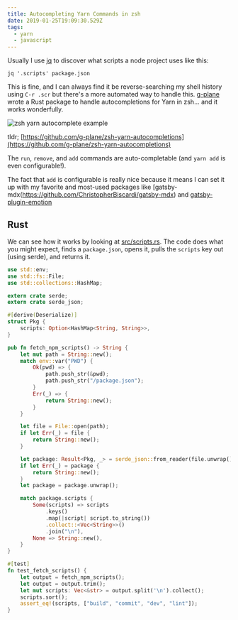 ```yaml
---
title: Autocompleting Yarn Commands in zsh
date: 2019-01-25T19:09:30.529Z
tags:
  - yarn
  - javascript
---
```

Usually I use [jq](https://stedolan.github.io/jq/) to discover what scripts a node project uses like this:

```shell
jq '.scripts' package.json
```

This is fine, and I can always find it be reverse-searching my shell history using `C-r .scr` but there's a more automated way to handle this. [g-plane](https://gplane.win/) wrote a Rust package to handle autocompletions for Yarn in zsh... and it works wonderfully.

![zsh yarn autocomplete example](/img/zsh-yarn-autocompletions.gif "zsh yarn autocomplete example")

tldr; [https://github.com/g-plane/zsh-yarn-autocompletions](https://github.com/g-plane/zsh-yarn-autocompletions)

The `run`, `remove`, and `add` commands are auto-completable (and `yarn add` is even configurable!).

The fact that `add` is configurable is really nice because it means I can set it up with my favorite and most-used packages like [gatsby-mdx(https://github.com/ChristopherBiscardi/gatsby-mdx) and [gatsby-plugin-emotion](https://www.gatsbyjs.org/packages/gatsby-plugin-emotion/)

## Rust

We can see how it works by looking at [src/scripts.rs](https://github.com/g-plane/zsh-yarn-autocompletions/blob/fbf01b061fb7656617a62d62147e5dd33978d2cd/src/scripts.rs). The code does what you might expect, finds a `package.json`, opens it, pulls the `scripts` key out (using serde), and returns it.

```rust
use std::env;
use std::fs::File;
use std::collections::HashMap;

extern crate serde;
extern crate serde_json;

#[derive(Deserialize)]
struct Pkg {
    scripts: Option<HashMap<String, String>>,
}

pub fn fetch_npm_scripts() -> String {
    let mut path = String::new();
    match env::var("PWD") {
        Ok(pwd) => {
            path.push_str(&pwd);
            path.push_str("/package.json");
        }
        Err(_) => {
            return String::new();
        }
    }

    let file = File::open(path);
    if let Err(_) = file {
        return String::new();
    }

    let package: Result<Pkg, _> = serde_json::from_reader(file.unwrap());
    if let Err(_) = package {
        return String::new();
    }
    let package = package.unwrap();

    match package.scripts {
        Some(scripts) => scripts
            .keys()
            .map(|script| script.to_string())
            .collect::<Vec<String>>()
            .join("\n"),
        None => String::new(),
    }
}

#[test]
fn test_fetch_scripts() {
    let output = fetch_npm_scripts();
    let output = output.trim();
    let mut scripts: Vec<&str> = output.split('\n').collect();
    scripts.sort();
    assert_eq!(scripts, ["build", "commit", "dev", "lint"]);
}
```
